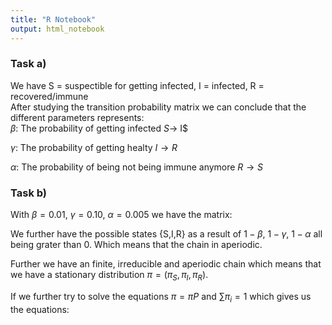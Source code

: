```yaml
---
title: "R Notebook"
output: html_notebook
---
```


### Task a)

We have S = suspectible for getting infected, I = infected, R = recovered/immune\
After studying the transition probability matrix we can conclude that the different parameters represents:\
$\beta$: The probability of getting infected $S \rightarrow$ I\$

$\gamma$: The probability of getting healty $I \rightarrow R$

$\alpha$: The probability of being not being immune anymore $R \rightarrow S$

### Task b)

With $\beta = 0.01$, $\gamma = 0.10$, $\alpha = 0.005$ we have the matrix:

We further have the possible states {S,I,R} as a result of $1 - \beta$, $1 - \gamma$, $1 - \alpha$ all being grater than $0$. Which means that the chain in aperiodic.

Further we have an finite, irreducible and aperiodic chain which means that we have a stationary distribution $\pi = (\pi_S,\pi_I,\pi_R)$.

If we further try to solve the equations $\pi = \pi P$ and $\sum \pi_i = 1$ which gives us the equations:

